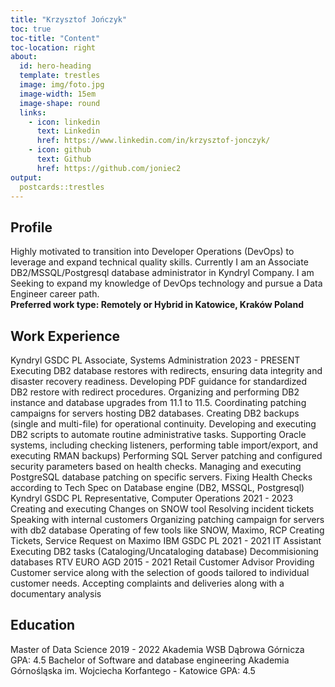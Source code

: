 ```yaml
---
title: "Krzysztof Jończyk"
toc: true
toc-title: "Content"
toc-location: right
about:
  id: hero-heading
  template: trestles
  image: img/foto.jpg
  image-width: 15em
  image-shape: round
  links:
    - icon: linkedin
      text: Linkedin
      href: https://www.linkedin.com/in/krzysztof-jonczyk/
    - icon: github
      text: Github
      href: https://github.com/joniec2
output:
  postcards::trestles
---
```


## Profile

Highly motivated to transition into Developer Operations (DevOps) to leverage and expand technical quality skills. Currently I am an Associate DB2/MSSQL/Postgresql database administrator in Kyndryl Company. I am Seeking to expand my knowledge of DevOps technology and pursue a Data Engineer career path.\
**Preferred work type: Remotely or Hybrid in Katowice, Kraków Poland**

## Work Experience

Kyndryl GSDC PL Associate, Systems Administration 2023 - PRESENT Executing DB2 database restores with redirects, ensuring data integrity and disaster recovery readiness. Developing PDF guidance for standardized DB2 restore with redirect procedures. Organizing and performing DB2 instance and database upgrades from 11.1 to 11.5. Coordinating patching campaigns for servers hosting DB2 databases. Creating DB2 backups (single and multi-file) for operational continuity. Developing and executing DB2 scripts to automate routine administrative tasks. Supporting Oracle systems, including checking listeners, performing table import/export, and executing RMAN backups) Performing SQL Server patching and configured security parameters based on health checks. Managing and executing PostgreSQL database patching on specific servers. Fixing Health Checks according to Tech Spec on Database engine (DB2, MSSQL, Postgresql) Kyndryl GSDC PL Representative, Computer Operations 2021 - 2023 Creating and executing Changes on SNOW tool Resolving incident tickets Speaking with internal customers Organizing patching campaign for servers with db2 database Operating of few tools like SNOW, Maximo, RCP Creating Tickets, Service Request on Maximo IBM GSDC PL 2021 - 2021 IT Assistant Executing DB2 tasks (Cataloging/Uncataloging database) Decommisioning databases RTV EURO AGD 2015 - 2021 Retail Customer Advisor Providing Customer service along with the selection of goods tailored to individual customer needs. Accepting complaints and deliveries along with a documentary analysis

## Education

Master of Data Science 2019 - 2022 Akademia WSB Dąbrowa Górnicza GPA: 4.5 Bachelor of Software and database engineering Akademia Górnośląska im. Wojciecha Korfantego - Katowice GPA: 4.5